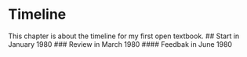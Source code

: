 # Timeline
This chapter is about the timeline for my first open textbook.
## Start in January 1980
### Review in March 1980
#### Feedbak in June 1980
